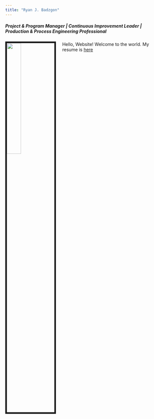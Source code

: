 ```yaml
---
title: "Ryan J. Badzgon"
---
```


<link rel="stylesheet" href="styles.css" type="text/css">

<h5> Project & Program Manager | Continuous Improvement Leader | Production & Process Engineering Professional </h5>

<img src="files/IMG_6055.jpg" align="left" style="width:30%; margin-right: 20px; border:5px solid">

Hello, Website! Welcome to the world. My resume is [here](files/Ryan_J_Badzgon_Resume.pdf)